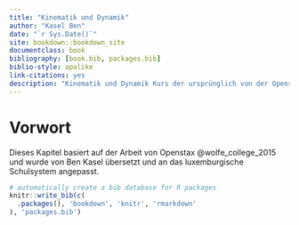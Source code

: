 ```yaml
--- 
title: "Kinematik und Dynamik"
author: "Kasel Ben"
date: "`r Sys.Date()`"
site: bookdown::bookdown_site
documentclass: book
bibliography: [book.bib, packages.bib]
biblio-style: apalike
link-citations: yes
description: "Kinematik und Dynamik Kurs der ursprünglich von der Openstax auf Englisch entwickelt wurde @wolfe_college_2015."
---
```


# Vorwort

Dieses Kapitel basiert auf der Arbeit von Openstax @wolfe_college_2015  und wurde von Ben Kasel übersetzt und an das luxemburgische Schulsystem angepasst.


```r
# automatically create a bib database for R packages
knitr::write_bib(c(
  .packages(), 'bookdown', 'knitr', 'rmarkdown'
), 'packages.bib')
```
